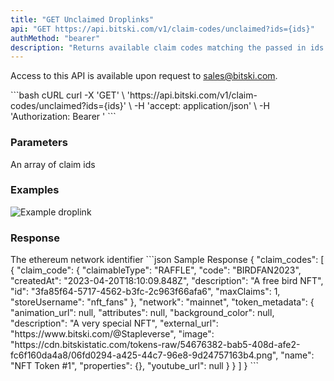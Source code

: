 ```yaml
---
title: "GET Unclaimed Droplinks"
api: "GET https://api.bitski.com/v1/claim-codes/unclaimed?ids={ids}"
authMethod: "bearer"
description: "Returns available claim codes matching the passed in ids that the current user has not yet claimed."
---
```


<Note>Access to this API is available upon request to sales@bitski.com.</Note>

<RequestExample>
```bash cURL
curl -X 'GET' \
  'https://api.bitski.com/v1/claim-codes/unclaimed?ids={ids}' \
  -H 'accept: application/json' \
  -H 'Authorization: Bearer <ACCESS_TOKEN>'
```
</RequestExample>

### Parameters
<ParamField query="ids" type="string" required>
  An array of claim ids
</ParamField>

### Examples
![Example droplink](/assets/images/unclaimed-d53061897d4e59685edf96d59a157712.jpeg "Unclaimed Example")

### Response

<ResponseField name="claimCodes" type="array of object" required>
  <Expandable title="properties">
    <ResponseField name="id" type="string" required/>
    <ResponseField name="claimableType" type="string" required/>
    <ResponseField name="code" type="string"/>
    <ResponseField name="createdAt" type="string"/>
    <ResponseField name="description" type="string"/>
    <ResponseField name="maxClaims" type="number"/>
    <ResponseField name="storeUsername" type="number"/>
  </Expandable>
</ResponseField>

<ResponseField name="network" type="string" default="mainnet" required>
  The ethereum network identifier
</ResponseField>

<ResponseField name="tokenMetadata" type="Token Metadata object" required>
  <Expandable title="properties">
    <ResponseField name="name" type="string" />
    <ResponseField name="image" type="string" />
    <ResponseField name="description" type="string" />
    <ResponseField name="animation_url" type="string"/>
    <ResponseField name="attributes" type="object" />
    <ResponseField name="background_color" type="string" />
    <ResponseField name="external_url" type="string" />
    <ResponseField name="properties" type="object" />
    <ResponseField name="youtube_url" type="string" />
  </Expandable>
</ResponseField>

<ResponseExample>
```json Sample Response
{
  "claim_codes": [
    {
      "claim_code": {
        "claimableType": "RAFFLE",
        "code": "BIRDFAN2023",
        "createdAt": "2023-04-20T18:10:09.848Z",
        "description": "A free bird NFT",
        "id": "3fa85f64-5717-4562-b3fc-2c963f66afa6",
        "maxClaims": 1,
        "storeUsername": "nft_fans"
      },
      "network": "mainnet",
      "token_metadata": {
        "animation_url": null,
        "attributes": null,
        "background_color": null,
        "description": "A very special NFT",
        "external_url": "https://www.bitski.com/@Stapleverse",
        "image": "https://cdn.bitskistatic.com/tokens-raw/54676382-bab5-408d-afe2-fc6f160da4a8/06fd0294-a425-44c7-96e8-9d24757163b4.png",
        "name": "NFT Token #1",
        "properties": {},
        "youtube_url": null
      }
    }
  ]
}
```
</ResponseExample>
